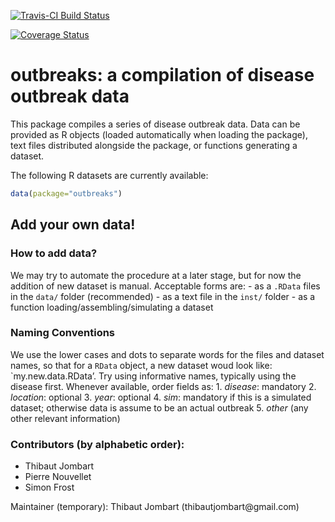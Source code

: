 [![Travis-CI Build Status](https://travis-ci.org/Hackout3/outbreaks.svg?branch=master)](https://travis-ci.org/Hackout3/outbreaks)

[![Coverage Status](https://img.shields.io/codecov/c/github/Hackout3/outbreaks/master.svg)](https://codecov.io/github/Hackout3/outbreaks?branch=master)


# outbreaks: a compilation of disease outbreak data

This package compiles a series of disease outbreak data.
Data can be provided as R objects (loaded automatically when loading the package), text files distributed alongside the package, or functions generating a dataset.

The following R datasets are currently available:
```r
data(package="outbreaks")
```




## Add your own data!

### How to add data?
We may try to automate the procedure at a later stage, but for now the addition of new dataset is manual. Acceptable forms are:
- as a `.RData` files in the `data/` folder (recommended)
- as a text file in the `inst/` folder
- as a function loading/assembling/simulating a dataset

### Naming Conventions
We use the lower cases and dots to separate words for the files and dataset names, so that for a `RData` object, a new dataset woud look like: `my.new.data.RData'. Try using informative names, typically using the disease first. Whenever available, order fields as:
   1. *disease*: mandatory
   2. *location*: optional
   3. *year*: optional
   4. *sim*: mandatory if this is a simulated dataset; otherwise data is assume to be an actual outbreak
   5. *other* (any other relevant information)


### Contributors (by alphabetic order):
- Thibaut Jombart
- Pierre Nouvellet
- Simon Frost

Maintainer (temporary): Thibaut Jombart (thibautjombart@gmail.com)
